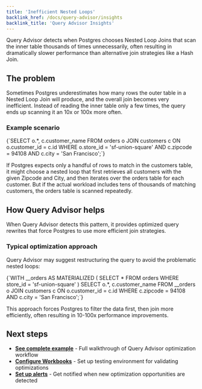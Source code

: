 ```yaml
---
title: 'Inefficient Nested Loops'
backlink_href: /docs/query-advisor/insights
backlink_title: 'Query Advisor Insights'
---
```


Query Advisor detects when Postgres chooses Nested Loop Joins that scan the inner table thousands of times unnecessarily,
often resulting in dramatically slower performance than alternative join strategies like a Hash Join.

## The problem

Sometimes Postgres underestimates how many rows the outer table in a Nested Loop Join will produce, and the overall join becomes
very inefficient. Instead of reading the inner table only a few times, the query ends up scanning it an 10x or 100x more often.

### Example scenario

<CodeBlock language="sql">
{`SELECT o.*, c.customer_name
 FROM orders o
 JOIN customers c ON o.customer_id = c.id
 WHERE o.store_id = 'sf-union-square'
   AND c.zipcode = 94108
   AND c.city = 'San Francisco';`}
</CodeBlock>

If Postgres expects only a handful of rows to match in the customers table, it might choose a nested loop that first
retrieves all customers with the given Zipcode and City, and then iterates over the orders table for each customer. But if
the actual workload includes tens of thousands of matching customers, the orders table is scanned repeatedly.

## How Query Advisor helps

When Query Advisor detects this pattern, it provides optimized query rewrites that force Postgres to use more efficient join strategies.

### Typical optimization approach

Query Advisor may suggest restructuring the query to avoid the problematic nested loops:

<CodeBlock language="sql">
{`WITH __orders AS MATERIALIZED (
   SELECT * FROM orders
   WHERE store_id = 'sf-union-square'
)
SELECT o.*, c.customer_name
 FROM __orders o
 JOIN customers c ON o.customer_id = c.id
WHERE c.zipcode = 94108 AND c.city = 'San Francisco';`}
</CodeBlock>

This approach forces Postgres to filter the data first, then join more efficiently, often resulting in 10-100x performance improvements.

## Next steps

- **[See complete example](/docs/query-advisor/from-insight-to-conclusion)** - Full walkthrough of Query Advisor optimization workflow
- **[Configure Workbooks](/docs/workbooks)** - Set up testing environment for validating optimizations
- **[Set up alerts](/docs/query-advisor/alerts)** - Get notified when new optimization opportunities are detected